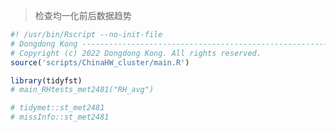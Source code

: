 > 检查均一化前后数据趋势

```r
#! /usr/bin/Rscript --no-init-file
# Dongdong Kong ----------------------------------------------------------------
# Copyright (c) 2022 Dongdong Kong. All rights reserved.
source('scripts/ChinaHW_cluster/main.R')

library(tidyfst)
# main_RHtests_met2481("RH_avg")
```

```r
# tidymet::st_met2481
# missInfo::st_met2481
```
